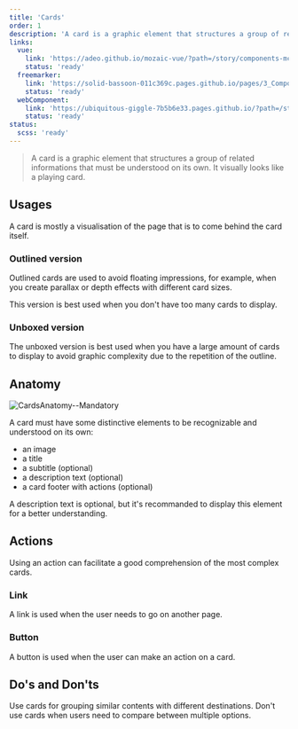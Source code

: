 ```yaml
---
title: 'Cards'
order: 1
description: 'A card is a graphic element that structures a group of related informations that must be understood on its own. It visually looks like a playing card.'
links:
  vue:
    link: 'https://adeo.github.io/mozaic-vue/?path=/story/components-mcard'
    status: 'ready'
  freemarker:
    link: 'https://solid-bassoon-011c369c.pages.github.io/pages/3_Components/cards/'
    status: 'ready'
  webComponent:
    link: 'https://ubiquitous-giggle-7b5b6e33.pages.github.io/?path=/story/components-card'
    status: 'ready'
status:
  scss: 'ready'
---
```


> A card is a graphic element that structures a group of related informations that must be understood on its own. It visually looks like a playing card.

## Usages

A card is mostly a visualisation of the page that is to come behind the card itself.

<Preview path="two-cards" nude />

### Outlined version

Outlined cards are used to avoid floating impressions, for example, when you create parallax or depth effects with different card sizes.

<Highlight theme="tips" title="Good to know">

This version is best used when you don't have too many cards to display.

</Highlight>

### Unboxed version

The unboxed version is best used when you have a large amount of cards to display to avoid graphic complexity due to the repetition of the outline.

## Anatomy

![CardsAnatomy--Mandatory](CardsAnatomy--Mandatory.png)

A card must have some distinctive elements to be recognizable and understood on its own:

- an image
- a title
- a subtitle (optional)
- a description text (optional)
- a card footer with actions (optional)

<Highlight theme="warning" title="Be careful">

A description text is optional, but it's recommanded to display this element for a better understanding.

</Highlight>

## Actions

Using an action can facilitate a good comprehension of the most complex cards.

### Link

A link is used when the user needs to go on another page.

<Preview path="card-link" nude />

### Button

A button is used when the user can make an action on a card.

<Preview path="card-button" nude />

## Do's and Don'ts

<HintItem>
  Use cards for grouping similar contents with different destinations.
</HintItem>
<HintItem dont>
  Don't use cards when users need to compare between multiple options.
</HintItem>
